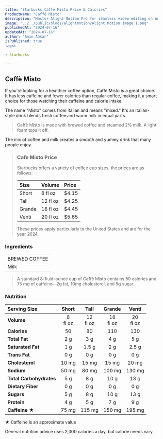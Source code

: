 ```yaml
---
title: "Starbucks Caffè Misto Price & Calories"
ProductName: "Caffè Misto" 
description: "Master Alight Motion Pro for seamless video editing on Android, iOS, and Tablets with our ultimate guide, unlocking advanced features and elevating your skills in 2024!"
image: "../../public/blogs/alightmotion/Alight Motion Image 1.png"
publishedAt: "2024-07-16"
updatedAt: "2024-07-16"
author: "Amin Ahsan"
isPublished: true
tags:
 
- Starbucks
   
---
```



## Caffè Misto

If you're looking for a healthier coffee option, Caffè Misto is a great choice. It has less caffeine and fewer calories than regular coffee, making it a smart choice for those watching their caffeine and calorie intake. 

The name "Misto" comes from Italian and means "mixed." It's an Italian-style drink blends fresh coffee and warm milk in equal parts.

>  Caffè Misto is made with brewed coffee and steamed 2% milk. A light foam tops it off. 

The mix of coffee and milk creates a smooth and yummy drink that many people enjoy.

> ### Cafe Misto Price
> 
> Starbucks offers a variety of coffee cup sizes, the prices are as follows:
> 
> 
> | Size    |   Volume     | Price |
> |:--------|:-------------|:------|
> | Short   | 8 fl oz      | $4.15 |
> | Tall    | 12 fl oz     | $4.25 |
> | Grande  | 16 fl oz     | $4.45 |
> | Venti   | 20 fl oz     | $5.65 |
> 
> These prices apply particularly to the United States and are for the year 2024.


### Ingredients
|                     |
|:--------------------|
| BREWED COFFEE       |
| Milk                |

> A standard 8-fluid-ounce cup of Caffè Misto contains 50 calories and 75 mg of caffeine—2g fat, 10mg cholesterol, and 5g sugar. 

### Nutrition

|  Serving Size	            | Short          | Tall        | Grande   | Venti    |
|:--------------------------|:--------------:|:-----------:|:--------:|:--------:|
| **Volume**                | 8 <br/> fl oz  | 12 <br/> fl oz |  16 <br/> fl oz | 20 <br/> fl oz |
| **Calories**              | 50              | 80          | 110       | 130      |
| **Total Fat**             | 2 g             | 3 g         | 4 g      | 5 g     |
| **Saturated Fat**         | 1 g             | 1.5 g         | 2 g      | 2.5 g     |
| **Trans Fat**             | 0 g             | 0 g         | 0 g      | 0 g     |
| **Cholesterol**           | 10 mg            | 15 mg        | 15 mg    | 20 mg   |
| **Sodium**                | 50 mg            | 80 mg       | 100 mg   | 130 mg  | 
| **Total Carbohydrates**   | 5 g             | 8 g         | 10 g      | 13 g    |
| **Dietary Fiber**         | 0 g             | 0 g         | 0 g      | 0 g     |
| **Sugars**                | 5 g             | 8 g         | 10 g      | 13 g    |
| **Protein**               | 4 g             | 5 g         | 7 g      | 9 g    |
| **Caffeine ★**           | 75 mg          | 115 mg       | 150 mg   | 195 mg  |

★ Caffeine is an approximate value

General nutrition advice uses 2,000 calories a day, but calorie needs vary.